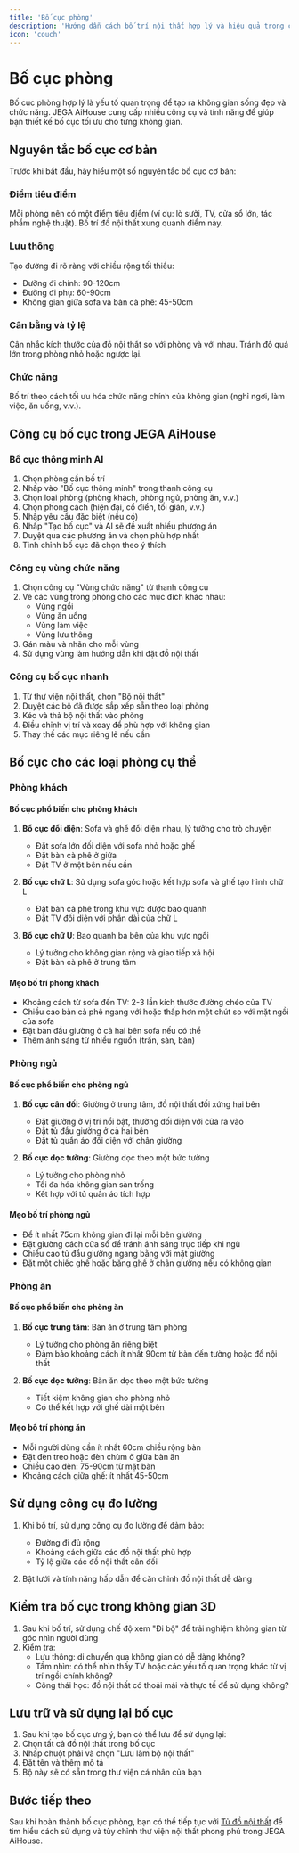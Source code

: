 ```yaml
---
title: 'Bố cục phòng'
description: 'Hướng dẫn cách bố trí nội thất hợp lý và hiệu quả trong các không gian'
icon: 'couch'
---
```


# Bố cục phòng

Bố cục phòng hợp lý là yếu tố quan trọng để tạo ra không gian sống đẹp và chức năng. JEGA AiHouse cung cấp nhiều công cụ và tính năng để giúp bạn thiết kế bố cục tối ưu cho từng không gian.

## Nguyên tắc bố cục cơ bản

Trước khi bắt đầu, hãy hiểu một số nguyên tắc bố cục cơ bản:

### Điểm tiêu điểm

Mỗi phòng nên có một điểm tiêu điểm (ví dụ: lò sưởi, TV, cửa sổ lớn, tác phẩm nghệ thuật). Bố trí đồ nội thất xung quanh điểm này.

### Lưu thông

Tạo đường đi rõ ràng với chiều rộng tối thiểu:
- Đường đi chính: 90-120cm
- Đường đi phụ: 60-90cm
- Không gian giữa sofa và bàn cà phê: 45-50cm

### Cân bằng và tỷ lệ

Cân nhắc kích thước của đồ nội thất so với phòng và với nhau. Tránh đồ quá lớn trong phòng nhỏ hoặc ngược lại.

### Chức năng

Bố trí theo cách tối ưu hóa chức năng chính của không gian (nghỉ ngơi, làm việc, ăn uống, v.v.).

## Công cụ bố cục trong JEGA AiHouse

### Bố cục thông minh AI

1. Chọn phòng cần bố trí
2. Nhấp vào "Bố cục thông minh" trong thanh công cụ
3. Chọn loại phòng (phòng khách, phòng ngủ, phòng ăn, v.v.)
4. Chọn phong cách (hiện đại, cổ điển, tối giản, v.v.)
5. Nhập yêu cầu đặc biệt (nếu có)
6. Nhấp "Tạo bố cục" và AI sẽ đề xuất nhiều phương án
7. Duyệt qua các phương án và chọn phù hợp nhất
8. Tinh chỉnh bố cục đã chọn theo ý thích

### Công cụ vùng chức năng

1. Chọn công cụ "Vùng chức năng" từ thanh công cụ
2. Vẽ các vùng trong phòng cho các mục đích khác nhau:
   - Vùng ngồi
   - Vùng ăn uống
   - Vùng làm việc
   - Vùng lưu thông
3. Gán màu và nhãn cho mỗi vùng
4. Sử dụng vùng làm hướng dẫn khi đặt đồ nội thất

### Công cụ bố cục nhanh

1. Từ thư viện nội thất, chọn "Bộ nội thất"
2. Duyệt các bộ đã được sắp xếp sẵn theo loại phòng
3. Kéo và thả bộ nội thất vào phòng
4. Điều chỉnh vị trí và xoay để phù hợp với không gian
5. Thay thế các mục riêng lẻ nếu cần

## Bố cục cho các loại phòng cụ thể

### Phòng khách

#### Bố cục phổ biến cho phòng khách

1. **Bố cục đối diện**: Sofa và ghế đối diện nhau, lý tưởng cho trò chuyện
   - Đặt sofa lớn đối diện với sofa nhỏ hoặc ghế
   - Đặt bàn cà phê ở giữa
   - Đặt TV ở một bên nếu cần

2. **Bố cục chữ L**: Sử dụng sofa góc hoặc kết hợp sofa và ghế tạo hình chữ L
   - Đặt bàn cà phê trong khu vực được bao quanh
   - Đặt TV đối diện với phần dài của chữ L

3. **Bố cục chữ U**: Bao quanh ba bên của khu vực ngồi
   - Lý tưởng cho không gian rộng và giao tiếp xã hội
   - Đặt bàn cà phê ở trung tâm

#### Mẹo bố trí phòng khách

- Khoảng cách từ sofa đến TV: 2-3 lần kích thước đường chéo của TV
- Chiều cao bàn cà phê ngang với hoặc thấp hơn một chút so với mặt ngồi của sofa
- Đặt bàn đầu giường ở cả hai bên sofa nếu có thể
- Thêm ánh sáng từ nhiều nguồn (trần, sàn, bàn)

### Phòng ngủ

#### Bố cục phổ biến cho phòng ngủ

1. **Bố cục cân đối**: Giường ở trung tâm, đồ nội thất đối xứng hai bên
   - Đặt giường ở vị trí nổi bật, thường đối diện với cửa ra vào
   - Đặt tủ đầu giường ở cả hai bên
   - Đặt tủ quần áo đối diện với chân giường

2. **Bố cục dọc tường**: Giường dọc theo một bức tường
   - Lý tưởng cho phòng nhỏ
   - Tối đa hóa không gian sàn trống
   - Kết hợp với tủ quần áo tích hợp

#### Mẹo bố trí phòng ngủ

- Để ít nhất 75cm không gian đi lại mỗi bên giường
- Đặt giường cách cửa sổ để tránh ánh sáng trực tiếp khi ngủ
- Chiều cao tủ đầu giường ngang bằng với mặt giường
- Đặt một chiếc ghế hoặc băng ghế ở chân giường nếu có không gian

### Phòng ăn

#### Bố cục phổ biến cho phòng ăn

1. **Bố cục trung tâm**: Bàn ăn ở trung tâm phòng
   - Lý tưởng cho phòng ăn riêng biệt
   - Đảm bảo khoảng cách ít nhất 90cm từ bàn đến tường hoặc đồ nội thất

2. **Bố cục dọc tường**: Bàn ăn dọc theo một bức tường
   - Tiết kiệm không gian cho phòng nhỏ
   - Có thể kết hợp với ghế dài một bên

#### Mẹo bố trí phòng ăn

- Mỗi người dùng cần ít nhất 60cm chiều rộng bàn
- Đặt đèn treo hoặc đèn chùm ở giữa bàn ăn
- Chiều cao đèn: 75-90cm từ mặt bàn
- Khoảng cách giữa ghế: ít nhất 45-50cm

## Sử dụng công cụ đo lường

1. Khi bố trí, sử dụng công cụ đo lường để đảm bảo:
   - Đường đi đủ rộng
   - Khoảng cách giữa các đồ nội thất phù hợp
   - Tỷ lệ giữa các đồ nội thất cân đối

2. Bật lưới và tính năng hấp dẫn để căn chỉnh đồ nội thất dễ dàng

## Kiểm tra bố cục trong không gian 3D

1. Sau khi bố trí, sử dụng chế độ xem "Đi bộ" để trải nghiệm không gian từ góc nhìn người dùng
2. Kiểm tra:
   - Lưu thông: di chuyển qua không gian có dễ dàng không?
   - Tầm nhìn: có thể nhìn thấy TV hoặc các yếu tố quan trọng khác từ vị trí ngồi chính không?
   - Công thái học: đồ nội thất có thoải mái và thực tế để sử dụng không?

## Lưu trữ và sử dụng lại bố cục

1. Sau khi tạo bố cục ưng ý, bạn có thể lưu để sử dụng lại:
2. Chọn tất cả đồ nội thất trong bố cục
3. Nhấp chuột phải và chọn "Lưu làm bộ nội thất"
4. Đặt tên và thêm mô tả
5. Bộ này sẽ có sẵn trong thư viện cá nhân của bạn

## Bước tiếp theo

Sau khi hoàn thành bố cục phòng, bạn có thể tiếp tục với [Tủ đồ nội thất](/trung-tam-huong-dan/tuy-chinh-noi-that/tu-do-noi-that) để tìm hiểu cách sử dụng và tùy chỉnh thư viện nội thất phong phú trong JEGA AiHouse.
